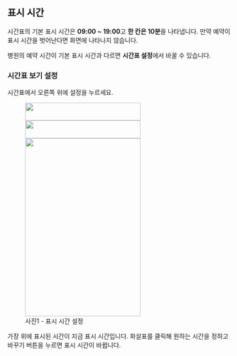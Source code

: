 
## 표시 시간

시간표의 기본 표시 시간은 **09:00 ~ 19:00**고 **한 칸은 10분**을 나타냅니다. 만약 예약이 표시 시간을 벗어난다면 화면에 나타나지 않습니다.

병원의 예약 시간이 기본 표시 시간과 다르면 **시간표 설정**에서 바꿀 수 있습니다.

### 시간표 보기 설정

시간표에서 오른쪽 위에 <span className="inline-flex w-fit items-center rounded-md border px-1 shadow-md"><CogSixTooth />설정</span>을 누르세요.

<figure className="flex flex-col items-center justify-center">
  <div className="rounded-md border bg-black/50 py-10 px-4">
    <div className="mb-1 rounded-md border-4 border-dotted border-red-500 bg-white px-10">
      <img
        src={img1}
        className="mdx-img mx-auto my-0"
        width="260"
        height="40"
      />
    </div>
    <img
      src={img2}
      className="mdx-img mx-auto my-0 brightness-50"
      width="260"
      height="40"
    />
    <img
      src={img3}
      className="mdx-img mx-auto my-0 brightness-50"
      width="260"
      height="400"
    />
  </div>
  <figcaption>사진1 - 표시 시간 설정</figcaption>
</figure>

가장 위에 표시된 시간이 지금 표시 시간입니다. 화살표를 클릭해 원하는 시간을 정하고
바꾸기 버튼을 누르면 표시 시간이 바뀝니다.
